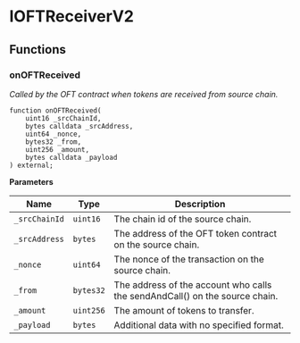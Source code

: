 # IOFTReceiverV2



## Functions

### onOFTReceived

_Called by the OFT contract when tokens are received from source chain._

```solidity
function onOFTReceived(
    uint16 _srcChainId,
    bytes calldata _srcAddress,
    uint64 _nonce,
    bytes32 _from,
    uint256 _amount,
    bytes calldata _payload
) external;
```

**Parameters**

| Name          | Type      | Description                                                                 |
| ------------- | --------- | --------------------------------------------------------------------------- |
| `_srcChainId` | `uint16`  | The chain id of the source chain.                                           |
| `_srcAddress` | `bytes`   | The address of the OFT token contract on the source chain.                  |
| `_nonce`      | `uint64`  | The nonce of the transaction on the source chain.                           |
| `_from`       | `bytes32` | The address of the account who calls the sendAndCall() on the source chain. |
| `_amount`     | `uint256` | The amount of tokens to transfer.                                           |
| `_payload`    | `bytes`   | Additional data with no specified format.                                   |
